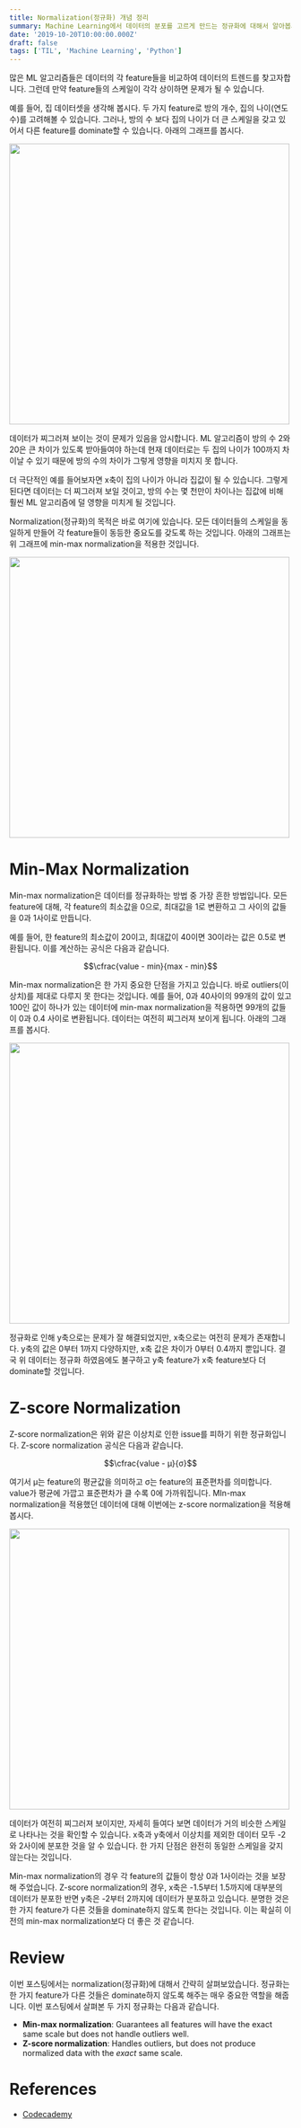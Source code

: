```yaml
---
title: Normalization(정규화) 개념 정리
summary: Machine Learning에서 데이터의 분포를 고르게 만드는 정규화에 대해서 알아봅시다
date: '2019-10-20T10:00:00.000Z'
draft: false
tags: ['TIL', 'Machine Learning', 'Python']
---
```


많은 ML 알고리즘들은 데이터의 각 feature들을 비교하여 데이터의 트렌드를 찾고자합니다. 그런데 만약 feature들의 스케일이 각각 상이하면 문제가 될 수 있습니다.

예를 들어, 집 데이터셋을 생각해 봅시다. 두 가지 feature로 방의 개수, 집의 나이(연도 수)를 고려해볼 수 있습니다. 그러나, 방의 수 보다 집의 나이가 더 큰 스케일을 갖고 있어서 다른 feature를 dominate할 수 있습니다. 아래의 그래프를 봅시다.

<img
  width="500"
  src="https://s3.amazonaws.com/codecademy-content/courses/normalization/unnormalized.png"
/>

데이터가 찌그러져 보이는 것이 문제가 있음을 암시합니다. ML 알고리즘이 방의 수 2와 20은 큰 차이가 있도록 받아들여야 하는데 현재 데이터로는 두 집의 나이가 100까지 차이날 수 있기 때문에 방의 수의 차이가 그렇게 영향을 미치지 못 합니다.

더 극단적인 예를 들어보자면 x축이 집의 나이가 아니라 집값이 될 수 있습니다. 그렇게 된다면 데이터는 더 찌그러져 보일 것이고, 방의 수는 몇 천만이 차이나는 집값에 비해 훨씬 ML 알고리즘에 덜 영향을 미치게 될 것입니다.

Normalization(정규화)의 목적은 바로 여기에 있습니다. 모든 데이터들의 스케일을 동일하게 만들어 각 feature들이 동등한 중요도를 갖도록 하는 것입니다. 아래의 그래프는 위 그래프에 min-max normalization을 적용한 것입니다.

<img
  width="500"
  src="https://s3.amazonaws.com/codecademy-content/courses/normalization/normalized.png"
/>

# Min-Max Normalization

Min-max normalization은 데이터를 정규화하는 방법 중 가장 흔한 방법입니다. 모든 feature에 대해, 각 feature의 최소값을 0으로, 최대값을 1로 변환하고 그 사이의 값들을 0과 1사이로 만듭니다.

예를 들어, 한 feature의 최소값이 20이고, 최대값이 40이면 30이라는 값은 0.5로 변환됩니다. 이를 계산하는 공식은 다음과 같습니다.

$$\cfrac{value - min}{max - min}$$

Min-max normalization은 한 가지 중요한 단점을 가지고 있습니다. 바로 outliers(이상치)를 제대로 다루지 못 한다는 것입니다. 예를 들어, 0과 40사이의 99개의 값이 있고 100인 값이 하나가 있는 데이터에 min-max normalization을 적용하면 99개의 값들이 0과 0.4 사이로 변환됩니다. 데이터는 여전히 찌그러져 보이게 됩니다. 아래의 그래프를 봅시다.

<img
  width="500"
  src="https://s3.amazonaws.com/codecademy-content/courses/normalization/outlier.png"
/>

정규화로 인해 y축으로는 문제가 잘 해결되었지만, x축으로는 여전히 문제가 존재합니다. y축의 값은 0부터 1까지 다양하지만, x축 값은 차이가 0부터 0.4까지 뿐입니다. 결국 위 데이터는 정규화 하였음에도 불구하고 y축 feature가 x축 feature보다 더 dominate할 것입니다.

# Z-score Normalization

Z-score normalization은 위와 같은 이상치로 인한 issue를 피하기 위한 정규화입니다. Z-score normalization 공식은 다음과 같습니다.

$$\cfrac{value - µ}{σ}$$

여기서 µ는 feature의 평균값을 의미하고 σ는 feature의 표준편차를 의미합니다. value가 평균에 가깝고 표준편차가 클 수록 0에 가까워집니다. MIn-max normalization을 적용했던 데이터에 대해 이번에는 z-score normalization을 적용해 봅시다.

<img
  width="500"
  src="https://s3.amazonaws.com/codecademy-content/courses/normalization/z-score.png"
/>

데이터가 여전히 찌그러져 보이지만, 자세히 들여다 보면 데이터가 거의 비슷한 스케일로 나타나는 것을 확인할 수 있습니다. x축과 y축에서 이상치를 제외한 데이터 모두 -2와 2사이에 분포한 것을 알 수 있습니다. 한 가지 단점은 완전히 동일한 스케일을 갖지 않는다는 것입니다.

Min-max normalization의 경우 각 feature의 값들이 항상 0과 1사이라는 것을 보장해 주었습니다. Z-score normalization의 경우, x축은 -1.5부터 1.5까지에 대부분의 데이터가 분포한 반면 y축은 -2부터 2까지에 데이터가 분포하고 있습니다. 분명한 것은 한 가지 feature가 다른 것들을 dominate하지 않도록 한다는 것입니다. 이는 확실히 이전의 min-max normalization보다 더 좋은 것 같습니다.

# Review

이번 포스팅에서는 normalization(정규화)에 대해서 간략히 살펴보았습니다. 정규화는 한 가지 feature가 다른 것들은 dominate하지 않도록 해주는 매우 중요한 역할을 해줍니다. 이번 포스팅에서 살펴본 두 가지 정규화는 다음과 같습니다.

- **Min-max normalization**: Guarantees all features will have the exact same scale but does not handle outliers well.
- **Z-score normalization**: Handles outliers, but does not produce normalized data with the _exact_ same scale.

# References

- [Codecademy](http://www.codecademy.com)

